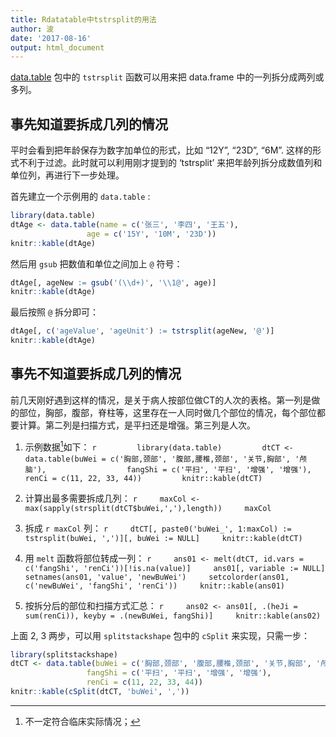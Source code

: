 ```yaml
---
title: Rdatatable中tstrsplit的用法
author: 波
date: '2017-08-16'
output: html_document
---
```


[data.table](http://rdatatable.com) 包中的 `tstrsplit` 函数可以用来把 data.frame 中的一列拆分成两列或多列。

## 事先知道要拆成几列的情况
平时会看到把年龄保存为数字加单位的形式，比如 "12Y", "23D", "6M". 这样的形式不利于过滤。此时就可以利用刚才提到的 'tstrsplit' 来把年龄列拆分成数值列和单位列，再进行下一步处理。

首先建立一个示例用的 `data.table` : 
```r
library(data.table)
dtAge <- data.table(name = c('张三', '李四', '王五'),
                 age = c('15Y', '10M', '23D'))
knitr::kable(dtAge)
```

然后用 `gsub` 把数值和单位之间加上 `@` 符号：
```r
dtAge[, ageNew := gsub('(\\d+)', '\\1@', age)]
knitr::kable(dtAge)
```

最后按照 `@` 拆分即可：
```r
dtAge[, c('ageValue', 'ageUnit') := tstrsplit(ageNew, '@')]
knitr::kable(dtAge)
```

## 事先不知道要拆成几列的情况

前几天刚好遇到这样的情况，是关于病人按部位做CT的人次的表格。第一列是做的部位，胸部，腹部，脊柱等，这里存在一人同时做几个部位的情况，每个部位都要计算。第二列是扫描方式，是平扫还是增强。第三列是人次。

1. 示例数据^[不一定符合临床实际情况；]如下：
    ```r
        library(data.table)
        dtCT <- data.table(buWei = c('胸部,颈部', '腹部,腰椎,颈部', '关节,胸部', '颅脑'),
                 fangShi = c('平扫', '平扫', '增强', '增强'),
                 renCi = c(11, 22, 33, 44))
        knitr::kable(dtCT)
    ```

2. 计算出最多需要拆成几列：
    ```r
    maxCol <- max(sapply(strsplit(dtCT$buWei,','),length))
    maxCol
    ```

3. 拆成 `r maxCol` 列：
    ```r
    dtCT[, paste0('buWei_', 1:maxCol) := tstrsplit(buWei, ',')][, buWei := NULL]
    knitr::kable(dtCT)
    ```

4. 用 `melt` 函数将部位转成一列：
    ```r
    ans01 <- melt(dtCT, id.vars = c('fangShi', 'renCi'))[!is.na(value)]
    ans01[, variable := NULL]
    setnames(ans01, 'value', 'newBuWei')
    setcolorder(ans01, c('newBuWei', 'fangShi', 'renCi'))
    knitr::kable(ans01)
    ```

5. 按拆分后的部位和扫描方式汇总：
    ```r
    ans02 <- ans01[, .(heJi = sum(renCi)), keyby = .(newBuWei, fangShi)]
    knitr::kable(ans02)
    ```

上面 2, 3 两步，可以用 `splitstackshape` 包中的 `cSplit` 来实现，只需一步：
```r
library(splitstackshape)
dtCT <- data.table(buWei = c('胸部,颈部', '腹部,腰椎,颈部', '关节,胸部', '颅脑'),
                 fangShi = c('平扫', '平扫', '增强', '增强'),
                 renCi = c(11, 22, 33, 44))
knitr::kable(cSplit(dtCT, 'buWei', ','))
```

